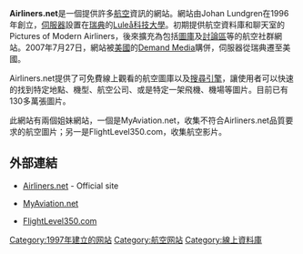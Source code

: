 {{Infobox Website
| name = Airliners.net
| favicon = 
| logo = 
| screenshot = AirlinersNetMainPage16June07.jpg
| caption = 
| url = http://www.airliners.net/
| commercial = Yes
| type = 航空圖片資料庫及討論區
| registration = 
| owner = [[Demand_Media|Demand Media]]
| author = Johan Lundgren
| launch date = 
| current status = 
| revenue = 
}}
'''Airliners.net'''是一個提供許多[[航空|航空]]資訊的網站。網站由Johan Lundgren在1996年創立，[[伺服器|伺服器]]設置在[[瑞典|瑞典]]的[[Luleå科技大學|Luleå科技大學]]。初期提供航空資料庫和聊天室的 Pictures of Modern Airliners，後來擴充為包括[[圖庫|圖庫]]及[[討論區|討論區]]等的航空社群網站。2007年7月27日，網站被[[美國|美國]]的[[Demand_Media|Demand Media]]購併，伺服器從瑞典遷至美國。

Airliners.net提供了可免費線上觀看的航空圖庫以及[[搜尋引擎|搜尋引擎]]，讓使用者可以快速的找到特定地點、機型、航空公司、或是特定一架飛機、機場等圖片。目前已有130多萬張圖片。

此網站有兩個姐妹網站，一個是MyAviation.net，收集不符合Airliners.net品質要求的航空圖片；另一是FlightLevel350.com，收集航空影片。

== 外部連結 ==
*{{en}}[http://www.airliners.net/ Airliners.net]{{Wayback|url=http://www.airliners.net/ |date=20160614012958 }} - Official site
*{{en}}[http://www.MyAviation.net MyAviation.net]{{Wayback|url=http://www.myaviation.net/ |date=20200818113813 }}
*{{en}}[https://web.archive.org/web/20200315112106/http://www.flightlevel350.com/ FlightLevel350.com]

[[Category:1997年建立的网站|Category:1997年建立的网站]]
[[Category:航空网站|Category:航空网站]]
[[Category:線上資料庫|Category:線上資料庫]]